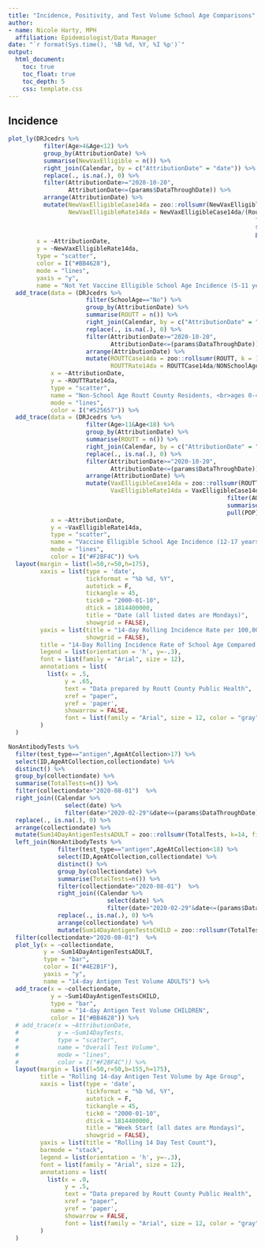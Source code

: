 ```yaml
---
title: "Incidence, Positivity, and Test Volume School Age Comparisons"
author:
- name: Nicole Harty, MPH
  affiliation: Epidemiologist/Data Manager
date: "`r format(Sys.time(), '%B %d, %Y, %I %p')`"
output: 
  html_document:
    toc: true
    toc_float: true
    toc_depth: 5
    css: template.css
---
```


## Incidence
```r
plot_ly(DRJcedrs %>%
          filter(Age>4&Age<12) %>%
          group_by(AttributionDate) %>%
          summarise(NewVaxElligible = n()) %>%
          right_join(Calendar, by = c("AttributionDate" = "date")) %>%
          replace(., is.na(.), 0) %>%
          filter(AttributionDate>="2020-10-20",
                 AttributionDate<=(params$DataThroughDate)) %>%
          arrange(AttributionDate) %>%
          mutate(NewVaxElligibleCase14da = zoo::rollsumr(NewVaxElligible, k = 14, fill = NA),
                 NewVaxElligibleRate14da = NewVaxElligibleCase14da/(RouttPopTable2 %>%
                                                                      filter(AGE>4&AGE<12) %>%
                                                                      summarise(POP = sum(TOTAL)) %>%
                                                                      pull(POP))*100000),
        x = ~AttributionDate,
        y = ~NewVaxElligibleRate14da,
        type = "scatter",
        color = I("#BB4628"),
        mode = "lines",
        yaxis = "y",
        name = "Not Yet Vaccine Elligible School Age Incidence (5-11 years)") %>%
  add_trace(data = (DRJcedrs %>%
                      filter(SchoolAge=="No") %>%
                      group_by(AttributionDate) %>%
                      summarise(ROUTT = n()) %>%
                      right_join(Calendar, by = c("AttributionDate" = "date")) %>%
                      replace(., is.na(.), 0) %>%
                      filter(AttributionDate>="2020-10-20",
                             AttributionDate<=(params$DataThroughDate)) %>%
                      arrange(AttributionDate) %>%
                      mutate(ROUTTCase14da = zoo::rollsumr(ROUTT, k = 14, fill = NA),
                             ROUTTRate14da = ROUTTCase14da/NONSchoolAgePop*100000)),
            x = ~AttributionDate,
            y = ~ROUTTRate14da,
            type = "scatter",
            name = "Non-School Age Routt County Residents, <br>ages 0-4 and 18 and older",
            mode = "lines",
            color = I("#525657")) %>% 
  add_trace(data = (DRJcedrs %>%
                      filter(Age>11&Age<18) %>%
                      group_by(AttributionDate) %>%
                      summarise(ROUTT = n()) %>%
                      right_join(Calendar, by = c("AttributionDate" = "date")) %>%
                      replace(., is.na(.), 0) %>%
                      filter(AttributionDate>="2020-10-20",
                             AttributionDate<=(params$DataThroughDate)) %>%
                      arrange(AttributionDate) %>%
                      mutate(VaxElligibleCase14da = zoo::rollsumr(ROUTT, k = 14, fill = NA),
                             VaxElligibleRate14da = VaxElligibleCase14da/(RouttPopTable2 %>%
                                                              filter(AGE>11&AGE<18) %>%
                                                              summarise(POP = sum(TOTAL)) %>%
                                                              pull(POP))*100000)),
            x = ~AttributionDate,
            y = ~VaxElligibleRate14da,
            type = "scatter",
            name = "Vaccine Elligible School Age Incidence (12-17 years)",
            mode = "lines",
            color = I("#F2BF4C")) %>%
  layout(margin = list(l=50,r=50,h=175),
         xaxis = list(type = 'date',
                      tickformat = "%b %d, %Y",
                      autotick = F, 
                      tickangle = 45,
                      tick0 = "2000-01-10",
                      dtick = 1814400000,
                      title = "Date (all listed dates are Mondays)",
                      showgrid = FALSE),
         yaxis = list(title = "14-day Rolling Incidence Rate per 100,000",
                      showgrid = FALSE),
         title = "14-Day Rolling Incidence Rate of School Age Compared to Non-School Age",
         legend = list(orientation = 'h', y=-.3),
         font = list(family = "Arial", size = 12),
         annotations = list(
           list(x = .5,
                y = .65,
                text = "Data prepared by Routt County Public Health",
                xref = "paper",
                yref = 'paper',
                showarrow = FALSE,
                font = list(family = "Arial", size = 12, color = "gray"))
         )
  )
```

```r
NonAntibodyTests %>%
  filter(test_type=="antigen",AgeAtCollection>17) %>%
  select(ID,AgeAtCollection,collectiondate) %>%
  distinct() %>%
  group_by(collectiondate) %>%
  summarise(TotalTests=n()) %>%
  filter(collectiondate>"2020-08-01")  %>%
  right_join((Calendar %>%
                select(date) %>%
                filter(date>"2020-02-29"&date<=(params$DataThroughDate))), by = c("collectiondate" = "date")) %>%
  replace(., is.na(.), 0) %>%
  arrange(collectiondate) %>%
  mutate(Sum14DayAntigenTestsADULT = zoo::rollsumr(TotalTests, k=14, fill=NA, na.rm=TRUE)) %>%
  left_join(NonAntibodyTests %>%
              filter(test_type=="antigen",AgeAtCollection<18) %>%
              select(ID,AgeAtCollection,collectiondate) %>%
              distinct() %>%
              group_by(collectiondate) %>%
              summarise(TotalTests=n()) %>%
              filter(collectiondate>"2020-08-01")  %>%
              right_join((Calendar %>%
                            select(date) %>%
                            filter(date>"2020-02-29"&date<=(params$DataThroughDate))), by = c("collectiondate" = "date")) %>%
              replace(., is.na(.), 0) %>%
              arrange(collectiondate) %>%
              mutate(Sum14DayAntigenTestsCHILD = zoo::rollsumr(TotalTests, k=14, fill=NA, na.rm=TRUE)), by = "collectiondate") %>%
  filter(collectiondate>"2020-08-01")  %>%
  plot_ly(x = ~collectiondate,
          y = ~Sum14DayAntigenTestsADULT,
          type = "bar",
          color = I("#4E2B1F"),
          yaxis = "y",
          name = "14-day Antigen Test Volume ADULTS") %>%
  add_trace(x = ~collectiondate,
            y = ~Sum14DayAntigenTestsCHILD,
            type = "bar",
            name = "14-day Antigen Test Volume CHILDREN",
            color = I("#BB4628")) %>%
  # add_trace(x = ~AttributionDate,
  #           y = ~Sum14DayTests,
  #           type = "scatter",
  #           name = "Overall Test Volume",
  #           mode = "lines",
  #           color = I("#F2BF4C")) %>%
  layout(margin = list(l=50,r=50,b=155,h=175),
         title = "Rolling 14-day Antigen Test Volume by Age Group",
         xaxis = list(type = 'date',
                      tickformat = "%b %d, %Y",
                      autotick = F, 
                      tickangle = 45,
                      tick0 = "2000-01-10",
                      dtick = 1814400000,
                      title = "Week Start (all dates are Mondays)",
                      showgrid = FALSE),
         yaxis = list(title = "Rolling 14 Day Test Count"),
         barmode = "stack",
         legend = list(orientation = 'h', y=-.3),
         font = list(family = "Arial", size = 12),
         annotations = list(
           list(x = .0,
                y = .5,
                text = "Data prepared by Routt County Public Health",
                xref = "paper",
                yref = 'paper',
                showarrow = FALSE,
                font = list(family = "Arial", size = 12, color = "gray"))
         )
  )
```

